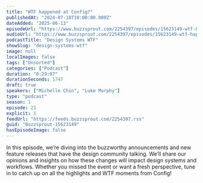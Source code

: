 ```yaml
---
title: "WTF happened at Config?"
publishedAt: "2024-07-18T10:00:00.000Z"
dateAdded: "2025-06-13"
episodeUrl: "https://www.buzzsprout.com/2254397/episodes/15623149-wtf-happened-at-config.mp3"
audioUrl: "https://www.buzzsprout.com/2254397/episodes/15623149-wtf-happened-at-config.mp3"
podcastTitle: "Design Systems WTF"
showSlug: "design-systems-wtf"
image: null
localImages: false
tags: ["Unsorted"]
categories: ["Podcast"]
duration: "0:29:07"
durationSeconds: 1747
draft: true
speakers: ["Michelle Chin", "Luke Murphy"]
type: "podcast"
season: 1
episode: 21
explicit: 1
feedUrl: "https://feeds.buzzsprout.com/2254397.rss"
guid: "Buzzsprout-15623149"
hasEpisodeImage: false
---
```

In this episode, we’re diving into the buzzworthy announcements and new feature releases that have the design community talking. We’ll share our opinions and insights on how these changes will impact design systems and workflows. Whether you missed the event or want a fresh perspective, tune in to catch up on all the highlights and WTF moments from Config!
